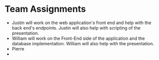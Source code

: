 # Team Assignments

- Justin will work on the web application's front end and help with the back end's endpoints. Justin will also help with scripting of the presentation.
- William will work on the Front-End side of the application and the database implementation. William will also help with the presentation.
- Pierre 
- 